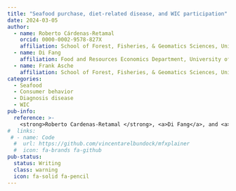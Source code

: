 ```yaml
---
title: "Seafood purchase, diet-related disease, and WIC participation"
date: 2024-03-05
author:
  - name: Roberto Cárdenas-Retamal
    orcid: 0000-0002-9578-827X
    affiliation: School of Forest, Fisheries, & Geomatics Sciences, University of Florida
  - name: Di Fang
    affiliation: Food and Resources Economics Department, University of Florida
  - name: Frank Asche
    affiliation: School of Forest, Fisheries, & Geomatics Sciences, University of Florida
categories:
  - Seafood 
  - Consumer behavior
  - Diagnosis disease
  - WIC
pub-info:
  reference: >-
    <strong>Roberto Cardenas-Retamal </strong>, <a>Di Fang</a>, and <a>Frank Asche</a>, “Seafood purchase, diet-related disease, and WIC participation”
#  links:
 # - name: Code
  #  url: https://github.com/vincentarelbundock/mfxplainer
  #  icon: fa-brands fa-github
pub-status: 
  status: Writing
  class: warning
  icon: fa-solid fa-pencil
---
```

